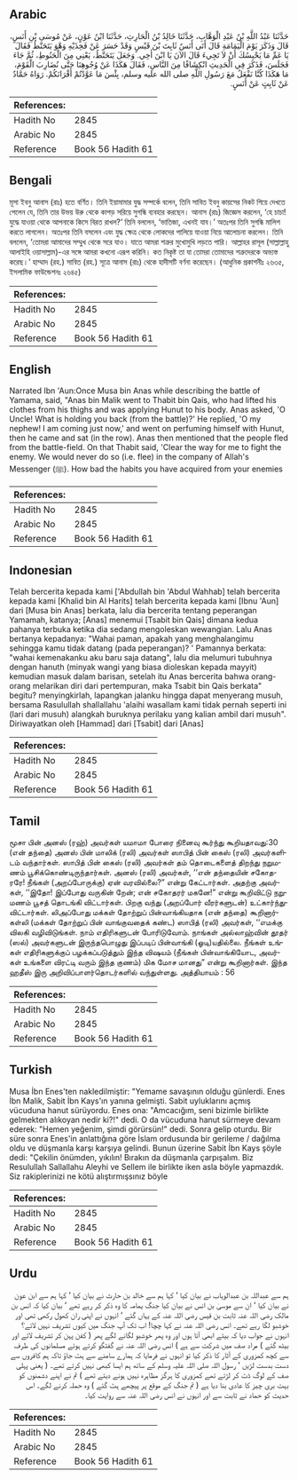 ## Arabic


<div dir="rtl" lang="ar" style={{fontSize:'larger',backgroundColor:'#f8f9fa',padding:20}}>
حَدَّثَنَا عَبْدُ اللَّهِ بْنُ عَبْدِ الْوَهَّابِ، حَدَّثَنَا خَالِدُ بْنُ الْحَارِثِ، حَدَّثَنَا ابْنُ عَوْنٍ، عَنْ مُوسَى بْنِ أَنَسٍ، قَالَ وَذَكَرَ يَوْمَ الْيَمَامَةِ قَالَ أَتَى أَنَسٌ ثَابِتَ بْنَ قَيْسٍ وَقَدْ حَسَرَ عَنْ فَخِذَيْهِ وَهْوَ يَتَحَنَّطُ فَقَالَ يَا عَمِّ مَا يَحْبِسُكَ أَنْ لاَ تَجِيءَ قَالَ الآنَ يَا ابْنَ أَخِي‏.‏ وَجَعَلَ يَتَحَنَّطُ، يَعْنِي مِنَ الْحَنُوطِ، ثُمَّ جَاءَ فَجَلَسَ، فَذَكَرَ فِي الْحَدِيثِ انْكِشَافًا مِنَ النَّاسِ، فَقَالَ هَكَذَا عَنْ وُجُوهِنَا حَتَّى نُضَارِبَ الْقَوْمَ، مَا هَكَذَا كُنَّا نَفْعَلُ مَعَ رَسُولِ اللَّهِ صلى الله عليه وسلم، بِئْسَ مَا عَوَّدْتُمْ أَقْرَانَكُمْ‏.‏ رَوَاهُ حَمَّادٌ عَنْ ثَابِتٍ عَنْ أَنَسٍ‏.‏
</div>
<div style={{backgroundColor:'#f8f9fa',padding:20, marginBottom: 10}}><table> <thead> <tr> <th>References:</th> <th></th> </tr> </thead> <tbody><tr><td>Hadith No</td><td>2845</td></tr><tr><td>Arabic No</td><td>2845</td></tr><tr><td>Reference</td><td>Book 56 Hadith 61</td></tr></tbody></table></div>

## Bengali


<div dir="ltr" lang="bn" style={{fontSize:'larger',backgroundColor:'#f8f9fa',padding:20}}>
মূসা ইবনু আনাস (রাঃ) হতে বর্ণিত। তিনি ইয়ামামার যুদ্ধ সম্পর্কে বলেন, তিনি সাবিত ইবনু কায়সের নিকট গিয়ে দেখতে পেলেন যে, তিনি তার উভয় উরু থেকে কাপড় সরিয়ে সুগন্ধি ব্যবহার করছেন। আনাস (রাঃ) জিজ্ঞেস করলেন, ‘হে চাচা! যুদ্ধে যাওয়া থেকে আপনাকে কিসে বিরত রাখল?’ তিনি বললেন, ‘ভাতিজা, এখনই যাব।’ অতঃপর তিনি সুগন্ধি মালিশ করতে লাগলেন। অতঃপর তিনি বসলেন এবং যুদ্ধ ক্ষেত্র থেকে লোকদের পালিয়ে যাওয়া নিয়ে আলোচনা করলেন। তিনি বললেন, ‘তোমরা আমাদের সম্মুখ থেকে সরে যাও। যাতে আমরা শত্রুর মুখোমুখি লড়তে পারি। আল্লাহর রাসূল (সাল্লাল্লাহু আলাইহি ওয়াসাল্লাম)-এর সঙ্গে আমরা কখনো এরূপ করিনি। কত নিকৃষ্ট তা যা তোমরা তোমাদের শত্রুদেরকে অভ্যস্ত করেছ।’ হাম্মাদ (রহ.) সাবিত (রহ.) সূত্রে আনাস (রাঃ) থেকে হাদীসটি বর্ণনা করেছেন। (আধুনিক প্রকাশনীঃ ২৬৩৫, ইসলামিক ফাউন্ডেশনঃ ২৬৪৫)
</div>
<div style={{backgroundColor:'#f8f9fa',padding:20, marginBottom: 10}}><table> <thead> <tr> <th>References:</th> <th></th> </tr> </thead> <tbody><tr><td>Hadith No</td><td>2845</td></tr><tr><td>Arabic No</td><td>2845</td></tr><tr><td>Reference</td><td>Book 56 Hadith 61</td></tr></tbody></table></div>

## English


<div dir="ltr" lang="en" style={{fontSize:'larger',backgroundColor:'#f8f9fa',padding:20}}>
Narrated Ibn 'Aun:Once Musa bin Anas while describing the battle of Yamama, said, "Anas bin Malik went to Thabit bin Qais, who had lifted his clothes from his thighs and was applying Hunut to his body. Anas asked, 'O Uncle! What is holding you back (from the battle)?' He replied, 'O my nephew! I am coming just now,' and went on perfuming himself with Hunut, then he came and sat (in the row). Anas then mentioned that the people fled from the battle-field. On that Thabit said, 'Clear the way for me to fight the enemy. We would never do so (i.e. flee) in the company of Allah's Messenger (ﷺ). How bad the habits you have acquired from your enemies
</div>
<div style={{backgroundColor:'#f8f9fa',padding:20, marginBottom: 10}}><table> <thead> <tr> <th>References:</th> <th></th> </tr> </thead> <tbody><tr><td>Hadith No</td><td>2845</td></tr><tr><td>Arabic No</td><td>2845</td></tr><tr><td>Reference</td><td>Book 56 Hadith 61</td></tr></tbody></table></div>

## Indonesian


<div dir="ltr" lang="id" style={{fontSize:'larger',backgroundColor:'#f8f9fa',padding:20}}>
Telah bercerita kepada kami ['Abdullah bin 'Abdul Wahhab] telah bercerita kepada kami [Khalid bin Al Harits] telah bercerita kepada kami [Ibnu 'Aun] dari [Musa bin Anas] berkata, lalu dia bercerita tentang peperangan Yamamah, katanya; [Anas] menemui [Tsabit bin Qais] dimana kedua pahanya terbuka ketika dia sedang mengoleskan wewangian. Lalu Anas bertanya kepadanya: "Wahai paman, apakah yang menghalangimu sehingga kamu tidak datang (pada peperangan)? ' Pamannya berkata: "wahai kemenakanku aku baru saja datang", lalu dia melumuri tubuhnya dengan hanuth (minyak wangi yang biasa dioleskan kepada mayyit) kemudian masuk dalam barisan, setelah itu Anas bercerita bahwa orang-orang melarikan diri dari pertempuran, maka Tsabit bin Qais berkata" begitu? menyingkirlah, lapangkan jalanku hingga dapat menyerang musuh, bersama Rasulullah shallallahu 'alaihi wasallam kami tidak pernah seperti ini (lari dari musuh) alangkah buruknya perilaku yang kalian ambil dari musuh". Diriwayatkan oleh [Hammad] dari [Tsabit] dari [Anas]
</div>
<div style={{backgroundColor:'#f8f9fa',padding:20, marginBottom: 10}}><table> <thead> <tr> <th>References:</th> <th></th> </tr> </thead> <tbody><tr><td>Hadith No</td><td>2845</td></tr><tr><td>Arabic No</td><td>2845</td></tr><tr><td>Reference</td><td>Book 56 Hadith 61</td></tr></tbody></table></div>

## Tamil


<div dir="ltr" lang="ta" style={{fontSize:'larger',backgroundColor:'#f8f9fa',padding:20}}>
மூசா பின் அனஸ் (ரஹ்) அவர்கள் யமாமா போரை நினைவு கூர்ந்து கூறியதாவது:30 (என் தந்தை) அனஸ் பின் மாலிக் (ரலி) அவர்கள் ஸாபித் பின் கைஸ் (ரலி) அவர்களிடம் வந்தார்கள். ஸாபித் பின் கைஸ் (ரலி) அவர்கள் தம் தொடைகளைத் திறந்து நறுமணம் பூசிக்கொண்டிருந்தார்கள். அனஸ் (ரலி) அவர்கள், ‘‘என் தந்தையின் சகோதரரே! நீங்கள் (அறப்போருக்கு) ஏன் வரவில்லை?” என்று கேட்டார்கள். அதற்கு அவர்கள், ‘‘இதோ! இப்போது வருகின் றேன்; என் சகோதரர் மகனே!” என்று கூறிவிட்டு நறுமணம் பூசத் தொடங்கி விட்டார்கள். பிறகு வந்து (அறப்போர் வீரர்களுடன்) உட்கார்ந்துவிட்டார்கள். லிஅப்போது மக்கள் தோற்றுப் பின்வாங்கியதாக (என் தந்தை) கூறினார்கள்லி (மக்கள் தோற்றுப் பின் வாங்குவதைக் கண்ட) ஸாபித் (ரலி) அவர்கள், ‘‘எமக்கு விலகி வழிவிடுங்கள். நாம் எதிரிகளுடன் போரிடுவோம். நாங்கள் அல்லாஹ்வின் தூதர் (ஸல்) அவர்களுடன் இருந்தபொழுது இப்படிப் பின்வாங்கி (ஓடி)யதில்லை. நீங்கள் உங்கள் எதிரிகளுக்குப் பழக்கப்படுத்தும் இந்த விஷயம் (நீங்கள் பின்வாங்கியோட, அவர்கள் உங்களை விரட்டி வரும் இந்த குணம்) மிக மோச மானது” என்று கூறினார்கள். இந்த ஹதீஸ் இரு அறிவிப்பாளர்தொடர்களில் வந்துள்ளது. அத்தியாயம் : 56
</div>
<div style={{backgroundColor:'#f8f9fa',padding:20, marginBottom: 10}}><table> <thead> <tr> <th>References:</th> <th></th> </tr> </thead> <tbody><tr><td>Hadith No</td><td>2845</td></tr><tr><td>Arabic No</td><td>2845</td></tr><tr><td>Reference</td><td>Book 56 Hadith 61</td></tr></tbody></table></div>

## Turkish


<div dir="ltr" lang="tr" style={{fontSize:'larger',backgroundColor:'#f8f9fa',padding:20}}>
Musa İbn Enes'ten nakledilmiştir: "Yemame savaşının olduğu günlerdi. Enes İbn Malik, Sabit İbn Kays'ın yanına gelmişti. Sabit uyluklarını açmış vücuduna hanut sürüyordu. Enes ona: "Amcacığım, seni bizimle birlikte gelmekten alıkoyan nedir ki?!" dedi. O da vücuduna hanut sürmeye devam ederek: "Hemen yeğenim, şimdi görürsün!" dedi. Sonra gelip oturdu. Bir süre sonra Enes'in anlattığına göre İslam ordusunda bir gerileme / dağılma oldu ve düşmanla karşı karşıya gelindi. Bunun üzerine Sabit İbn Kays şöyle dedi: "Çekilin önümden, yıkılın! Bırakın da düşmanla çarpışalım. Biz Resulullah Sallallahu Aleyhi ve Sellem ile birlikte iken asla böyle yapmazdık. Siz rakiplerinizi ne kötü alıştırmışsınız böyle
</div>
<div style={{backgroundColor:'#f8f9fa',padding:20, marginBottom: 10}}><table> <thead> <tr> <th>References:</th> <th></th> </tr> </thead> <tbody><tr><td>Hadith No</td><td>2845</td></tr><tr><td>Arabic No</td><td>2845</td></tr><tr><td>Reference</td><td>Book 56 Hadith 61</td></tr></tbody></table></div>

## Urdu


<div dir="rtl" lang="ur" style={{fontSize:'larger',backgroundColor:'#f8f9fa',padding:20}}>
ہم سے عبداللہ بن عبدالوہاب نے بیان کیا ‘ کہا ہم سے خالد بن حارث نے بیان کیا ‘ کہا ہم سے ابن عون نے بیان کیا ‘ ان سے موسیٰ بن انس نے بیان کیا جنگ یمامہ کا وہ ذکر کر رہے تھے ‘ بیان کیا کہ انس بن مالک رضی اللہ عنہ ثابت بن قیس رضی اللہ عنہ کے یہاں گئے ‘ انہوں نے اپنی ران کھول رکھی تھی اور خوشبو لگا رہے تھے۔ انس رضی اللہ عنہ نے کہا چچا! اب تک آپ جنگ میں کیوں تشریف نہیں لائے؟ انہوں نے جواب دیا کہ بیٹے ابھی آتا ہوں اور وہ پھر خوشبو لگانے لگے پھر ( کفن پہن کر تشریف لائے اور بیٹھ گئے ) مراد صف میں شرکت سے ہے ) انس رضی اللہ عنہ نے گفتگو کرتے ہوئے مسلمانوں کی طرف سے کچھ کمزوری کے آثار کا ذکر کیا تو انہوں نے فرمایا کہ ہمارے سامنے سے ہٹ جاؤ تاکہ ہم کافروں سے دست بدست لڑیں ‘ رسول اللہ صلی اللہ علیہ وسلم کے ساتھ ہم ایسا کبھی نہیں کرتے تھے۔ ( یعنی پہلی صف کے لوگ ڈٹ کر لڑتے تھے کمزوری کا ہرگز مظاہرہ نہیں ہونے دیتے تھے ) تم نے اپنے دشمنوں کو بہت بری چیز کا عادی بنا دیا ہے ( تم جنگ کے موقع پر پیچھے ہٹ گئے ) وہ حملہ کرنے لگے۔ اس حدیث کو حماد نے ثابت سے اور انہوں نے انس رضی اللہ عنہ سے روایت کیا۔
</div>
<div style={{backgroundColor:'#f8f9fa',padding:20, marginBottom: 10}}><table> <thead> <tr> <th>References:</th> <th></th> </tr> </thead> <tbody><tr><td>Hadith No</td><td>2845</td></tr><tr><td>Arabic No</td><td>2845</td></tr><tr><td>Reference</td><td>Book 56 Hadith 61</td></tr></tbody></table></div>